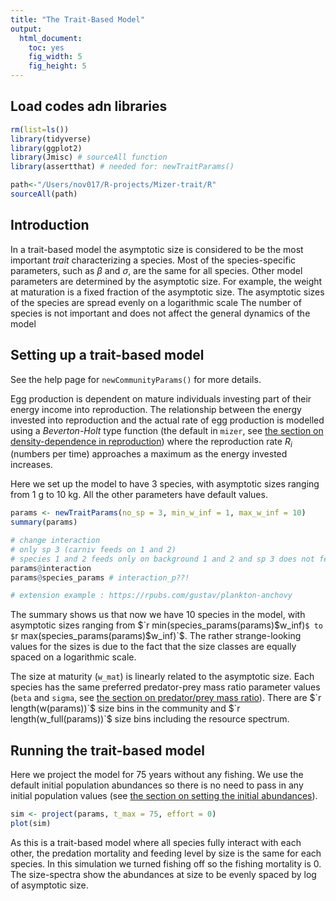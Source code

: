 ```yaml
---
title: "The Trait-Based Model"
output:
  html_document:
    toc: yes
    fig_width: 5
    fig_height: 5
---
```


## Load codes adn libraries

```r

rm(list=ls())
library(tidyverse)
library(ggplot2)
library(Jmisc) # sourceAll function
library(assertthat) # needed for: newTraitParams()

path<-"/Users/nov017/R-projects/Mizer-trait/R"
sourceAll(path)

```


## Introduction

In a trait-based model the asymptotic size is considered to be the most
important *trait* characterizing a species. Most of the species-specific
parameters, such as $\beta$ and $\sigma$, are the same for all species. Other
model parameters are determined by the asymptotic size. For example, the weight
at maturation is a fixed fraction of the asymptotic size. The asymptotic sizes
of the species are spread evenly on a logarithmic scale The number of species
is not important and does not affect the general dynamics of the model 

## Setting up a trait-based model {#sec:set_up_trait_model}

See the help page for `newCommunityParams()` for more details.

Egg production is dependent on mature individuals investing part
of their energy income into reproduction. The relationship between the energy
invested into reproduction and the actual rate of egg production is modelled 
using a *Beverton-Holt* type function (the
default in `mizer`, see [the section on density-dependence in reproduction](model_description.html#recruitment)) where the reproduction rate $R_i$ (numbers per time) approaches a maximum as the energy invested increases.

Here we set up the model to have 3 species, with asymptotic sizes ranging from 
1 g to 10 kg. All the other parameters have default values. 

```r
params <- newTraitParams(no_sp = 3, min_w_inf = 1, max_w_inf = 10)
summary(params)

# change interaction 
# only sp 3 (carniv feeds on 1 and 2)
# species 1 and 2 feeds only on background 1 and 2 and sp 3 does not feed on background
params@interaction
params@species_params # interaction_p??!

# extension example : https://rpubs.com/gustav/plankton-anchovy

```

The summary shows us that now we have 10 species in the model, with asymptotic
sizes ranging from $`r min(species_params(params)$w_inf)`$ to $`r
max(species_params(params)$w_inf)`$. The rather strange-looking values for the
sizes is due to the fact that the size classes are equally spaced on a
logarithmic scale.

The size at maturity (`w_mat`) is linearly related to the asymptotic size. Each
species has the same preferred predator-prey mass ratio parameter values (`beta`
and `sigma`, see 
[the section on predator/prey mass ratio](model_description.html#sec:ppmr)). 
There are $`r length(w(params))`$ size
bins in the community and $`r length(w_full(params))`$ size bins including the
resource spectrum. 

## Running the trait-based model {#sec:running_trait_model}

Here we project the model for 75 years without any fishing.
We use the default initial population abundances so there is no need to pass in
any initial population values (see 
[the section on setting the initial abundances](running_a_simulation.html#sec:setting_initial_abundances)).

```r
sim <- project(params, t_max = 75, effort = 0)
plot(sim)

```

As this is a trait-based model where all
species fully interact with each other, the predation mortality and feeding
level by size is the same for each species. In this simulation we turned fishing
off so the fishing mortality is 0. The size-spectra show the abundances at size
to be evenly spaced by log of asymptotic size.

